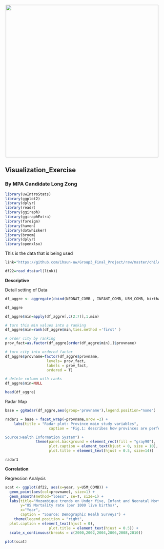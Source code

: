 <br> 
<center><img src="http://i.imgur.com/sSaOozN.png" width="500"></center>

## Visualization_Exercise

### By MPA Candidate  Long Zong



```r
library(uwIntroStats)
library(ggplot2)
library(dplyr)
library(readr)
library(ggiraph)
library(ggiraphExtra)
library(foreign)
library(haven)
library(dotwhisker)
library(broom)
library(dplyr)
library(openxlsx)
```




This is the data that is being used
```r
link="https://github.com/ihsun-uw/Group3_Final_Project/raw/master/child_mortality.dta"

df22=read_dta(url(link))
```

**Descriptive**

Detail setting of Data
```r
df_aggre <- aggregate(cbind(NEONAT_COMB , INFANT_COMB, U5M_COMB, birthatend, hwdensity, midwifedensity)~provname, data=df22, FUN=mean )

df_aggre
```

```r
df_aggre$min=apply(df_aggre[,c(2:7)],1,min)

# turn this min values into a ranking
df_aggre$min=rank(df_aggre$min,ties.method ='first' )

# order city by ranking
prov_fact=as.factor(df_aggre[order(df_aggre$min),]$provname)

# turn city into ordered factor
df_aggre$provname=factor(df_aggre$provname,
                   levels= prov_fact,
                   labels = prov_fact,
                   ordered = T)

# delete column with ranks
df_aggre$min=NULL
```

```r
head(df_aggre)
```
Radar Map

```r
base = ggRadar(df_aggre,aes(group='provname'),legend.position="none") 

radar1 = base + facet_wrap(~provname,nrow =3) +
    labs(title = "Radar plot: Province main study variables",
                    caption = "Fig.1: describes how provinces are performing on every study variable

Source:Health Information System") +
              theme(panel.background = element_rect(fill = "gray90"),
                    plot.caption = element_text(hjust = 0, size = 10), 
                    plot.title = element_text(hjust = 0.5, size=14)) 

radar1 
```

**Correlation**

Regression Analysis

```r
scat <- ggplot(df22, aes(x=year, y=U5M_COMB)) +
  geom_point(aes(col=provname), size=1) + 
  geom_smooth(method="loess", se=T, size=1) + 
  labs(title="Mozambique trends on Under five, Infant and Neonatal Mortality", 
       y="U5 Mortality rate (per 1000 live births)", 
       x="Year", 
       caption = "Source: Demographic Healh Surveys") +
    theme(legend.position = "right",
  plot.caption = element_text(hjust = 0), 
                    plot.title = element_text(hjust = 0.5)) +
  scale_x_continuous(breaks = c(2000,2002,2004,2006,2008,2010))

plot(scat)
```

